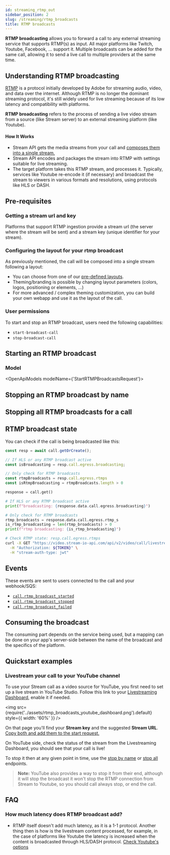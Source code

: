 ```yaml
---
id: streaming_rtmp_out
sidebar_position: 2
slug: /streaming/rtmp_broadcasts
title: RTMP broadcasts
---
```




**RTMP broadcasting** allows you to forward a call to any external streaming service that supports RTMP(s) as input. All major platforms like Twitch, Youtube, Facebook, … support it.
Multiple broadcasts can be added for the same call, allowing it to send a live call to multiple providers at the same time.

## Understanding RTMP broadcasting
[RTMP](https://en.wikipedia.org/wiki/Real-Time_Messaging_Protocol) is a protocol initially developed by Adobe for streaming audio, video, and data over
the internet. Although RTMP is no longer the dominant streaming protocol, it's still widely used for live streaming because of its low latency and
compatibility with platforms.

**RTMP broadcasting** refers to the process of sending a live video stream from a source (like Stream server) to an external streaming platform (like Youtube).

#### How It Works
- Stream API gets the media streams from your call and [composes them into a single stream.](#configuring-the-layout-for-your-rtmp-broadcast)
- Stream API encodes and packages the stream into RTMP with settings suitable for live streaming.
- The target platform takes this RTMP stream, and processes it. Typically, services like Youtube
re-encode it (if necessary) and broadcast the stream to viewers in various formats and resolutions,
using protocols like HLS or DASH.

## Pre-requisites

### Getting a stream url and key

Platforms that support RTMP ingestion provide a stream url (the server where the stream will be sent) and a stream key (unique identifier for your stream).

### Configuring the layout for your rtmp broadcast

As previously mentioned, the call will be composed into a single stream following a layout:
- You can choose from one of our [pre-defined layouts](./../../recording/calls/#recording-layouts).
- Theming/branding is possible by changing layout parameters (colors, logos, positioning or elements, …)
- For more advanced / complex theming customization, you can build your own webapp and use it as the layout of the call.

<CallTypeRtmpSettings />

### User permissions

To start and stop an RTMP broadcast, users need the following capabilities:

- `start-broadcast-call`
- `stop-broadcast-call`

## Starting an RTMP broadcast

<RtmpBroadcastStart />

### Model
<OpenApiModels modelName={'StartRTMPBroadcastsRequest'}></OpenApiModels>

## Stopping an RTMP broadcast by name

<RtmpBroadcastStop />

## Stopping all RTMP broadcasts for a call

<RtmpBroadcastStopAll />

## RTMP broadcast state

You can check if the call is being broadcasted like this:

<Tabs groupId="examples">
<TabItem value="js" label="JavaScript">

```js
const resp = await call.getOrCreate();

// If HLS or any RTMP broadcast active
const isBroadcasting = resp.call.egress.broadcasting;

// Only check for RTMP broadcasts
const rtmpBroadcasts = resp.call.egress.rtmps
const isRtmpBroadcasting = rtmpBroadcasts.length > 0
```

</TabItem>
<TabItem value="py" label="Python">

```py
response = call.get()

# If HLS or any RTMP broadcast active
print(f"broadcasting: {response.data.call.egress.broadcasting}")

# Only check for RTMP broadcasts
rtmp_broadcasts = response.data.call.egress.rtmp_s
is_rtmp_broadcasting = len(rtmp_broadcasts) > 0
print(f"rtmp broadcasting: {is_rtmp_broadcasting}")
```

</TabItem>
<TabItem value="curl" label="cURL">

```bash
# Check RTMP state: resp.call.egress.rtmps
curl -X GET "https://video.stream-io-api.com/api/v2/video/call/livestream/${CALL_ID}?api_key=${API_KEY}" \
  -H "Authorization: ${TOKEN}" \
  -H "stream-auth-type: jwt"
```

</TabItem>
</Tabs>

## Events

These events are sent to users connected to the call and your webhook/SQS:

- [`call.rtmp_broadcast_started`](./../../streaming/events/#CallRtmpBroadcastStartedEvent)
- [`call.rtmp_broadcast_stopped`](./../../streaming/events/#CallRtmpBroadcastStoppedEvent)
- [`call.rtmp_broadcast_failed`](./../../streaming/events/#CallRtmpBroadcastFailedEvent)

## Consuming the broadcast

The consuming part depends on the service being used, but a mapping can be done on your app's server-side
between the name of the broadcast and the specifics of the platform.

## Quickstart examples

### Livestream your call to your YouTube channel

To use your Stream call as a video source for YouTube, you first need to set up a live stream in YouTube Studio.
Follow this link to your [Livestreaming Dashboard](https://youtube.com/livestreaming/dashboard), enable it if needed.

<img
  src={require('../assets/rtmp_broadcasts_youtube_dashboard.png').default}
  style={{ width: '60%' }}
/>

On that page you'll find your **Stream key** and the suggested **Stream URL**. [Copy both and add them to the start request.](#starting-an-rtmp-broadcast)

On YouTube side, check the status of the stream from the Livestreaming Dashboard, you should see that your call is live!

To stop it then at any given point in time, use the [stop by name](#stopping-an-rtmp-broadcast-by-name) or
[stop all](#stopping-all-rtmp-broadcasts-for-a-call) endpoints.

> **Note:**  YouTube also provides a way to stop it from their end, although it will stop the broadcast it
won't stop the RTMP connection from Stream to Youtube, so you should call always stop, or end the call.


## FAQ

### How much latency does RTMP broadcast add?

- RTMP itself doesn't add much latency, as it is a 1-1 protocol. Another thing then is how is the livestream content
processed, for example, in the case of platforms like Youtube the latency is increased when the content is
broadcasted through HLS/DASH protocol. [Check Youtube's options](https://support.google.com/youtube/answer/7444635?sjid=10230171077221482676-EU)
